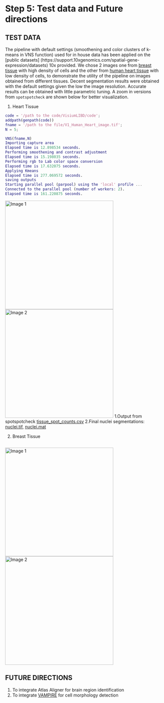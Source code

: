 # Step 5: Test data and Future directions

## TEST DATA
The pipeline with default settings (smoothening and color clusters of k-means in VNS function) used for in house data has been applied on the [public datasets] (https://support.10xgenomics.com/spatial-gene-expression/datasets) 10x provided. We chose 2 images one from [breast tissue](https://support.10xgenomics.com/spatial-gene-expression/datasets/1.1.0/V1_Breast_Cancer_Block_A_Section_1) with high density of cells and the other from [human heart tissue](https://support.10xgenomics.com/spatial-gene-expression/datasets/1.1.0/V1_Human_Heart) with low density of cells, to demonstrate the utility of the pipeline on images obtained from different tissues. Decent segmentation results were obtained with the default settings given the low the image resolution. Accurate results can be obtained with little parametric tuning. A zoom in versions from `spotspotcheck` are shown below for better visualization.

1. Heart Tissue

```Matlab
code = '/path to the code/VisiumLIBD/code';
addpath(genpath(code))
fname = '/path to the file/V1_Human_Heart_image.tif';
N = 5;

VNS(fname,N)
Importing capture area
Elapsed time is 12.898534 seconds.
Performing smoothening and contrast adjustment
Elapsed time is 15.198035 seconds.
Performing rgb to Lab color space conversion
Elapsed time is 17.632075 seconds.
Applying Kmeans
Elapsed time is 277.069572 seconds.
saving outputs
Starting parallel pool (parpool) using the 'local' profile ...
Connected to the parallel pool (number of workers: 2).
Elapsed time is 161.220875 seconds.

```

<img src="images/human_heart_HE.png" title="Image 1" width="350"/> <img src="images/human_heart_BW.png" title="Image 2" width="350"/> 
      1.Output from spotspotcheck [tissue_spot_counts.csv](https://github.com/LieberInstitute/VisiumLIBD/blob/main/pipeline_outputs/spotspotcheck/tissue_spot_counts_heart.csv) 
      2.Final nuclei segmentations: [nuclei.tif](https://github.com/LieberInstitute/VisiumLIBD/blob/main/pipeline_outputs/refineVNS/V1_Human_Heart_image_nuclei.tif), [nuclei.mat](https://github.com/LieberInstitute/VisiumLIBD/blob/main/pipeline_outputs/refineVNS/V1_Human_Heart_image_nuclei.mat)

2. Breast Tissue

```Matlab

```

<img src="images/Breast_HE.png" title="Image 1" width="350"/> <img src="images/Breast_HE.png" title="Image 2" width="350"/> 

## FUTURE DIRECTIONS

1. To integrate Atlas Aligner for brain region identification
2. To integrate [VAMPIRE](https://www.nature.com/articles/srep18437) for cell morphology detection